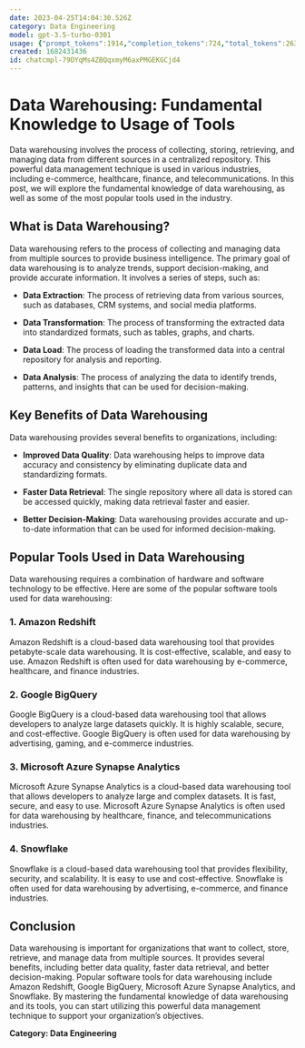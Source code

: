 ```yaml
---
date: 2023-04-25T14:04:30.526Z
category: Data Engineering
model: gpt-3.5-turbo-0301
usage: {"prompt_tokens":1914,"completion_tokens":724,"total_tokens":2638}
created: 1682431436
id: chatcmpl-79DYqMs4ZBQqxmyM6axPMGEKGCjd4
---
```


# Data Warehousing: Fundamental Knowledge to Usage of Tools

Data warehousing involves the process of collecting, storing, retrieving, and managing data from different sources in a centralized repository. This powerful data management technique is used in various industries, including e-commerce, healthcare, finance, and telecommunications. In this post, we will explore the fundamental knowledge of data warehousing, as well as some of the most popular tools used in the industry.

## What is Data Warehousing?

Data warehousing refers to the process of collecting and managing data from multiple sources to provide business intelligence. The primary goal of data warehousing is to analyze trends, support decision-making, and provide accurate information. It involves a series of steps, such as:

- **Data Extraction**: The process of retrieving data from various sources, such as databases, CRM systems, and social media platforms.

- **Data Transformation**: The process of transforming the extracted data into standardized formats, such as tables, graphs, and charts.

- **Data Load**: The process of loading the transformed data into a central repository for analysis and reporting.

- **Data Analysis**: The process of analyzing the data to identify trends, patterns, and insights that can be used for decision-making.

## Key Benefits of Data Warehousing

Data warehousing provides several benefits to organizations, including:

- **Improved Data Quality**: Data warehousing helps to improve data accuracy and consistency by eliminating duplicate data and standardizing formats.

- **Faster Data Retrieval**: The single repository where all data is stored can be accessed quickly, making data retrieval faster and easier.

- **Better Decision-Making**: Data warehousing provides accurate and up-to-date information that can be used for informed decision-making.

## Popular Tools Used in Data Warehousing

Data warehousing requires a combination of hardware and software technology to be effective. Here are some of the popular software tools used for data warehousing:

### 1. Amazon Redshift

Amazon Redshift is a cloud-based data warehousing tool that provides petabyte-scale data warehousing. It is cost-effective, scalable, and easy to use. Amazon Redshift is often used for data warehousing by e-commerce, healthcare, and finance industries.

### 2. Google BigQuery

Google BigQuery is a cloud-based data warehousing tool that allows developers to analyze large datasets quickly. It is highly scalable, secure, and cost-effective. Google BigQuery is often used for data warehousing by advertising, gaming, and e-commerce industries.

### 3. Microsoft Azure Synapse Analytics

Microsoft Azure Synapse Analytics is a cloud-based data warehousing tool that allows developers to analyze large and complex datasets. It is fast, secure, and easy to use. Microsoft Azure Synapse Analytics is often used for data warehousing by healthcare, finance, and telecommunications industries.

### 4. Snowflake

Snowflake is a cloud-based data warehousing tool that provides flexibility, security, and scalability. It is easy to use and cost-effective. Snowflake is often used for data warehousing by advertising, e-commerce, and finance industries.

## Conclusion

Data warehousing is important for organizations that want to collect, store, retrieve, and manage data from multiple sources. It provides several benefits, including better data quality, faster data retrieval, and better decision-making. Popular software tools for data warehousing include Amazon Redshift, Google BigQuery, Microsoft Azure Synapse Analytics, and Snowflake. By mastering the fundamental knowledge of data warehousing and its tools, you can start utilizing this powerful data management technique to support your organization’s objectives.

**Category: Data Engineering**